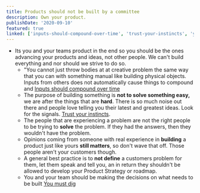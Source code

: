 ```yaml
---
title: Products should not be built by a committee
description: Own your product.
publishDate: '2020-09-10'
featured: true
linked: ['inputs-should-compound-over-time', 'trust-your-instincts', 'you-must-dig']
---
```


- Its you and your teams product in the end so you should be the ones advancing your products and ideas, not other people. We can't build everything and nor should we strive to do so.
  - "You cannot just throw bodies at at creative problem the same way that you can with something manual like building physical objects. Inputs from others does not automatically cause things to compound and [Inputs should compound over time](inputs-should-compound-over-time)
  - The purpose of building something is **not to solve something easy,** we are after the things that are **hard**. There is so much noise out there and people love telling you their latest and greatest ideas. Look for the signals. [Trust your instincts](trust-your-instincts).
  - The people that are experiencing a problem are not the right people to be trying to **solve** the problem. If they had the answers, then they wouldn't have the problem.
  - Opinions coming from someone with real experience in **building** a product just like yours **still matters**, so don't wave that off. Those people aren't your customers though.
  - A general best practice is to **not define** a customers problem for them, let them speak and tell you, an in return they shouldn't be allowed to develop your Product Strategy or roadmap.
  - You and your team should be making the decisions on what needs to be built [You must dig](you-must-dig)
